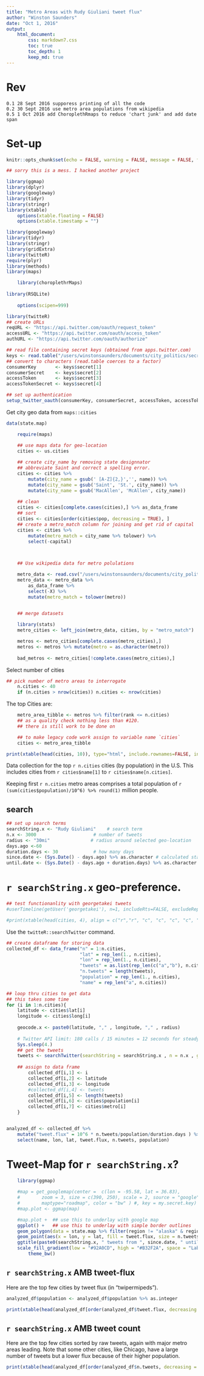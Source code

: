```yaml
---
title: "Metro Areas with Rudy Giuliani tweet flux"
author: "Winston Saunders"
date: "Oct 1, 2016"
output: 
    html_document:
        css: markdown7.css
        toc: true
        toc_depth: 1
        keep_md: true
---
```


# Rev
    0.1 28 Sept 2016 supporess printing of all the code
    0.2 30 Sept 2016 use metro area populations from wikipedia
    0.5 1 Oct 2016 add ChoroplethRmaps to reduce 'chart junk' and add date span
    

# Set-up




```r
knitr::opts_chunk$set(echo = FALSE, warning = FALSE, message = FALSE, fig.align='center', comment = "")
```


```r
## sorry this is a mess. I hacked another project

library(ggmap)
library(dplyr)
library(googleway)
library(tidyr)
library(stringr)
library(xtable)
    options(xtable.floating = FALSE)
    options(xtable.timestamp = "")

library(googleway)
library(tidyr)
library(stringr)
library(gridExtra)
library(twitteR)
require(plyr)
library(methods)
library(maps)

    library(choroplethrMaps)
    
library(RSQLite)
    
    options(scipen=999)
```


```r
library(twitteR)
## create URLs
reqURL <- "https://api.twitter.com/oauth/request_token"
accessURL <- "https://api.twitter.com/oauth/access_token"
authURL <- "https://api.twitter.com/oauth/authorize"

## read file containing secret keys (obtained from apps.twitter.com)
keys <- read.table("/users/winstonsaunders/documents/city_politics/secret_t.key.txt", stringsAsFactors = FALSE, col.names = "secret" )
## convert to characters (read.table coerces to a factor)
consumerKey       <- keys$secret[1] 
consumerSecret    <- keys$secret[2] 
accessToken       <- keys$secret[3] 
accessTokenSecret <- keys$secret[4] 

## set up authentication
setup_twitter_oauth(consumerKey, consumerSecret, accessToken, accessTokenSecret)
```

Get city geo data from `maps::cities`

```r
data(state.map)
```

```r
    require(maps)

    ## use maps data for geo-location
    cities <- us.cities
    
    ## create city_name by removing state designnator 
    ## abbreviate Saint and correct a spelling error.
    cities <- cities %>% 
        mutate(city_name = gsub(' [A-Z]{2,}','', name)) %>%
        mutate(city_name = gsub('Saint', 'St.', city_name)) %>%
        mutate(city_name = gsub('MacAllen', 'McAllen', city_name)) 
    
    ## clean
    cities <- cities[complete.cases(cities),] %>% as_data_frame
    ## sort
    cities <- cities[order(cities$pop, decreasing = TRUE), ]
    ## create a metro_match column for joining and get rid of capital
    cities <- cities %>% 
        mutate(metro_match = city_name %>% tolower) %>% 
        select(-capital) 

    
```


```r
    ## Use wikipedia data for metro polulations

    metro_data <- read.csv("/users/winstonsaunders/documents/city_politics/metro_pop_table_2015.csv")
    metro_data <- metro_data %>% 
        as_data_frame %>% 
        select(-X) %>%
        mutate(metro_match = tolower(metro))
    

```

```r
    ## merge datasets    

    library(stats)
    metro_cities <- left_join(metro_data, cities, by = "metro_match")

    metros <- metro_cities[complete.cases(metro_cities),]
    metros <- metros %>% mutate(metro = as.character(metro))
    
    bad_metros <- metro_cities[!complete.cases(metro_cities),]
```

Select number of cities

```r
## pick number of metro areas to interrogate
    n.cities <- 40
    if (n.cities > nrow(cities)) n.cities <- nrow(cities)
```

The top Cities are:

```r
    metro_area_tibble <- metros %>% filter(rank <= n.cities)
    ## as a quality check nothing less than #120.
    ## there is still work to be done on 

    ## to make legacy code work assign to variable name `cities`
    cities <- metro_area_tibble

```

```r
print(xtable(head(cities, 10)), type="html", include.rownames=FALSE, include.colnames = TRUE)
```

Data collection for the top `r n.cities` cities (by population) in the U.S. This includes cities from `r cities$name[1]` to `r cities$name[n.cities]`.

Keeping first `r n.cities` metro areas comprises a total population of `r (sum(cities$population)/10^6) %>% round(1)` million people. 




## search

```r

## set up search terms
searchString.x <- "Rudy Giuliani"    # search term
n.x <- 3000                     # number of tweets
radius <- "30mi"               # radius around selected geo-location
days.ago <-60
duration.days <- 30             # how many days
since.date <- (Sys.Date() - days.ago) %>% as.character # calculated starting date
until.date <- (Sys.Date() - days.ago + duration.days) %>% as.character # calculated ending date

```

# `r searchString.x` geo-preference.

```r
## test functionanlity with georgetakei tweets
#userTimeline(getUser('georgetakei'), n=1, includeRts=FALSE, excludeReplies=FALSE)[[1]]
```



```r
#print(xtable(head(cities, 4), align = c("r","r", "c", "c", "c", "c", "c", "c")), type="html", include.rownames=FALSE, include.colnames = TRUE)
```

Use the `twitteR::searchTwitter` command. 


```r

## create dataframe for storing data
collected_df <- data_frame("n" = 1:n.cities, 
                           "lat" = rep_len(1., n.cities),
                           "lon" = rep_len(1., n.cities),
                           "tweets" = as.list(rep_len(c("a","b"), n.cities)),
                           "n.tweets" = length(tweets),
                           "population" = rep_len(1., n.cities),
                           "name" = rep_len("a", n.cities))

## loop thru cities to get data
## this takes some time
for (i in 1:n.cities){
    latitude <- cities$lat[i]
    longitude <- cities$long[i]
    
    geocode.x <- paste0(latitude, "," , longitude, "," , radius)
    
    # Twitter API limit: 180 calls / 15 minutes = 12 seconds for steady state
    Sys.sleep(4.)    
    ## get the tweets
    tweets <- searchTwitter(searchString = searchString.x , n = n.x , geocode = geocode.x, since = since.date, until = until.date, retryOnRateLimit=120)
    
    ## assign to data frame   
        collected_df[i,1] <- i
        collected_df[i,2] <- latitude
        collected_df[i,3] <- longitude
        #collected_df[i,4] <- tweets
        collected_df[i,5] <- length(tweets)
        collected_df[i,6] <- cities$population[i]
        collected_df[i,7] <- cities$metro[i] 
    }



```



```r

analyzed_df <- collected_df %>% 
    mutate("tweet.flux" = 10^6 * n.tweets/population/duration.days ) %>% 
    select(name, lon, lat, tweet.flux, n.tweets, population)
```

# Tweet-Map for `r searchString.x`?

```r
    library(ggmap)
    
    #map = get_googlemap(center =  c(lon = -95.58, lat = 36.83),
    #        zoom = 3, size = c(390, 250), scale = 2, source = "google",
    #        maptype="roadmap", color = "bw" ) #, key = my.secret.key)
    #map.plot <- ggmap(map)

```


```r
    #map.plot +  ## use this to underlay with google map
    ggplot() +   ## use this to underlay with simple border outlines
    geom_polygon(data = state.map %>% filter(region != "alaska" & region != "hawaii"), aes(x=long, y=lat, group = group), fill = "#FCF581", color = "#36180D", size =0.5) +
    geom_point(aes(x = lon, y = lat, fill = tweet.flux, size = n.tweets), data=analyzed_df, pch=21, color = "#333333") +
    ggtitle(paste0(searchString.x, " tweets from ", since.date, " until ", until.date)) +
    scale_fill_gradient(low = "#92A0CD", high = "#B32F2A", space = "Lab", na.value = "grey50", guide = "colourbar") +
        theme_bw()

```



## `r searchString.x` AMB tweet-flux

Here are the top few cities by tweet flux (in "twipermipeds").

```r
analyzed_df$population <- analyzed_df$population %>% as.integer

print(xtable(head(analyzed_df[order(analyzed_df$tweet.flux, decreasing = TRUE),c(-2,-3)], min(15, nrow(analyzed_df)))), type="html", include.rownames=FALSE, include.colnames = TRUE)
```

## `r searchString.x` AMB tweet count

Here are the top few cities sorted by raw tweets, again with major metro areas leading. Note that some other cities, like Chicago, have a large number of tweets but a lower flux because of their higher population.

```r
print(xtable(head(analyzed_df[order(analyzed_df$n.tweets, decreasing = TRUE),c(-2,-3)], min(15, nrow(analyzed_df)))), type="html", include.rownames=FALSE, include.colnames = TRUE)
```






